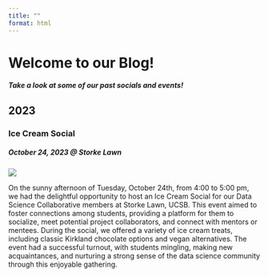 ```yaml
---
title: ""
format: html
---
```



<div class="blogheader">
  <h1>Welcome to our Blog!</h1>
  <h5>Take a look at some of our past socials and events!</h5>
</div>

<h2>2023</h2>

<!--- Ice Cream Social--->
<div class="post">
<h3>Ice Cream Social</h3>
<h5>October 24, 2023 @ Storke Lawn</h5>
<img src="../Images/Blog/IceCreamSocial/Photo10.png">
<p>
On the sunny afternoon of Tuesday, October 24th, from 4:00 to 5:00 pm, we had the delightful opportunity to host an Ice Cream Social for our Data Science Collaborative members at Storke Lawn, UCSB. This event aimed to foster connections among students, providing a platform for them to socialize, meet potential project collaborators, and connect with mentors or mentees. During the social, we offered a variety of ice cream treats, including classic Kirkland chocolate options and vegan alternatives. The event had a successful turnout, with students mingling, making new acquaintances, and nurturing a strong sense of the data science community through this enjoyable gathering.
</p>
</div>


